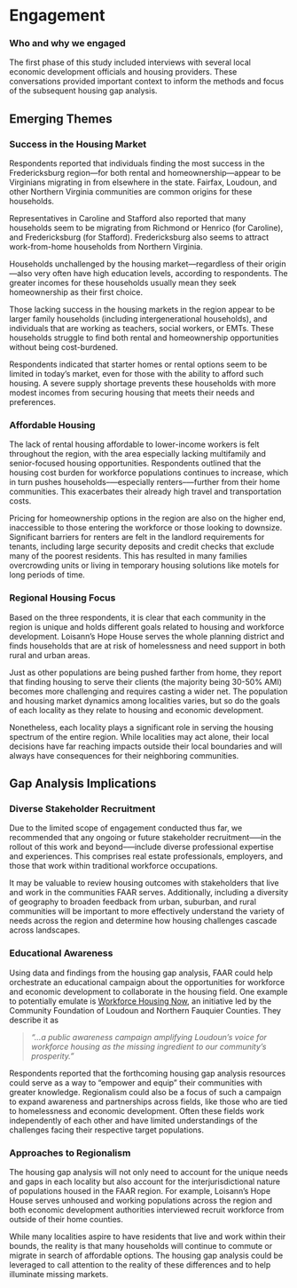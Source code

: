 # Engagement {#sec-engagement}

::: {.callout-note}
### Who and why we engaged
The first phase of this study included interviews with several local economic development officials and housing providers. These conversations provided important context to inform the methods and focus of the subsequent housing gap analysis.
:::

## Emerging Themes 

### Success in the Housing Market

Respondents reported that individuals finding the most success in the Fredericksburg region---for both rental and homeownership---appear to be Virginians migrating in from elsewhere in the state. Fairfax, Loudoun, and other Northern Virginia communities are common origins for these households.

Representatives in Caroline and Stafford also reported that many households seem to be migrating from Richmond or Henrico (for Caroline), and Fredericksburg (for Stafford). Fredericksburg also seems to attract work-from-home households from Northern Virginia.

Households unchallenged by the housing market---regardless of their origin---also very often have high education levels, according to respondents. The greater incomes for these households usually mean they seek homeownership as their first choice.

Those lacking success in the housing markets in the region appear to be larger family households (including intergenerational households), and individuals that are working as teachers, social workers, or EMTs. These households struggle to find both rental and homeownership opportunities without being cost-burdened. 

Respondents indicated that starter homes or rental options seem to be limited in today’s market, even for those with the ability to afford such housing. A severe supply shortage prevents these households with more modest incomes from securing housing that meets their needs and preferences.

### Affordable Housing 

The lack of rental housing affordable to lower-income workers is felt throughout the region, with the area especially lacking multifamily and senior-focused housing opportunities. Respondents outlined that the housing cost burden for workforce populations continues to increase, which in turn pushes households--—especially renters--—further from their home communities. This exacerbates their already high travel and transportation costs.

Pricing for homeownership options in the region are also on the higher end, inaccessible to those entering the workforce or those looking to downsize. Significant barriers for renters are felt in the landlord requirements for tenants, including large security deposits and credit checks that exclude many of the poorest residents. This has resulted in many families overcrowding units or living in temporary housing solutions like motels for long periods of time. 

### Regional Housing Focus 

Based on the three respondents, it is clear that each community in the region is unique and holds different goals related to housing and workforce development. Loisann’s Hope House serves the whole planning district and finds households that are at risk of homelessness and need support in both rural and urban areas.

Just as other populations are being pushed farther from home, they report that finding housing to serve their clients (the majority being 30-50% AMI) becomes more challenging and requires casting a wider net. The population and housing market dynamics among localities varies, but so do the goals of each locality as they relate to housing and economic development.

Nonetheless, each locality plays a significant role in serving the housing spectrum of the entire region. While localities may act alone, their local decisions have far reaching impacts outside their local boundaries and will always have consequences for their neighboring communities.

## Gap Analysis Implications

### Diverse Stakeholder Recruitment

Due to the limited scope of engagement conducted thus far, we recommended that any ongoing or future stakeholder recruitment—--in the rollout of this work and beyond--—include diverse professional expertise and experiences. This comprises real estate professionals, employers, and those that work within traditional workforce occupations.

It may be valuable to review housing outcomes with stakeholders that live and work in the communities FAAR serves. Additionally, including a diversity of geography to broaden feedback from urban, suburban, and rural communities will be important to more effectively understand the variety of needs across the region and determine how housing challenges cascade across landscapes. 

### Educational Awareness

Using data and findings from the housing gap analysis, FAAR could help orchestrate an educational campaign about the opportunities for workforce and economic development to collaborate in the housing field. One example to potentially emulate is [Workforce Housing Now](https://workforcehousingnow.org/), an initiative led by the Community Foundation of Loudoun and Northern Fauquier Counties. They describe it as

> *“...a public awareness campaign amplifying Loudoun’s voice for workforce housing as the missing ingredient to our community’s prosperity.” *

Respondents reported that the forthcoming housing gap analysis resources could serve as a way to “empower and equip” their communities with greater knowledge. Regionalism could also be a focus of such a campaign to expand awareness and partnerships across fields, like those who are tied to homelessness and economic development. Often these fields work independently of each other and have limited understandings of the challenges facing their respective target populations. 

### Approaches to Regionalism

The housing gap analysis will not only need to account for the unique needs and gaps in each locality but also account for the interjurisdictional nature of populations housed in the FAAR region. For example, Loisann’s Hope House serves unhoused and working populations across the region and both economic development authorities interviewed recruit workforce from outside of their home counties.

While many localities aspire to have residents that live and work within their bounds, the reality is that many households will continue to commute or migrate in search of affordable options. The housing gap analysis could be leveraged to call attention to the reality of these differences and to help illuminate missing markets. 
